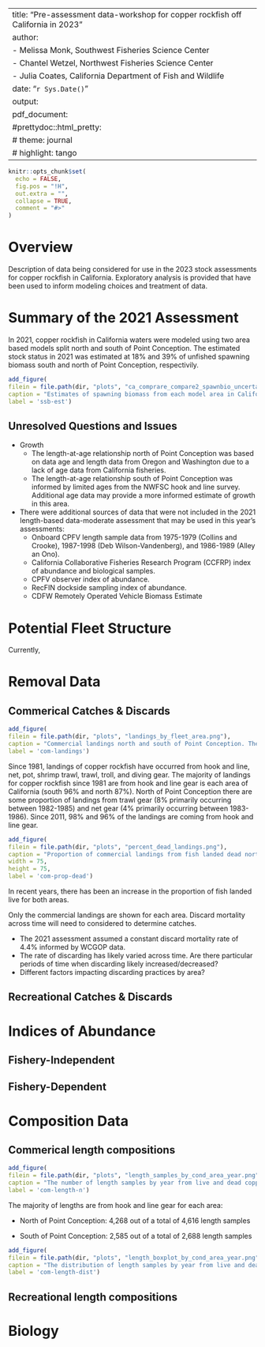 
---
title: "Pre-assessment data-workshop for copper rockfish off California in 2023"
author: 
  - Melissa Monk, Southwest Fisheries Science Center
  - Chantel Wetzel, Northwest Fisheries Science Center
  - Julia Coates, California Department of Fish and Wildlife
date: "`r Sys.Date()`"
output: 
  pdf_document:
  #prettydoc::html_pretty:
  #  theme: journal
  #  highlight: tango
---


```r
knitr::opts_chunk$set(
  echo = FALSE,
  fig.pos = "!H",
  out.extra = "",
  collapse = TRUE,
  comment = "#>"
)
```

# Overview

Description of data being considered for use in the 2023 stock assessments for copper rockfish in California. Exploratory analysis is provided that have been used to inform modeling choices and treatment of data.

# Summary of the 2021 Assessment 

In 2021, copper rockfish in California waters were modeled using two area based models split north and south of Point Conception. The estimated stock status in 2021 was estimated at 18% and 39% of unfished spawning biomass south and north of Point Conception, respectivily. 

```r
add_figure(
filein = file.path(dir, "plots", "ca_comprare_compare2_spawnbio_uncertainty.png"), 
caption = "Estimates of spawning biomass from each model area in California from the 2021 assessments. ",
label = 'ssb-est')

``` 

## Unresolved Questions and Issues

* Growth
    * The length-at-age relationship north of Point Conception was based on data age and length data from Oregon and Washington due to a lack of age data from California fisheries.
    * The length-at-age relationship south of Point Conception was informed by limited ages from the NWFSC hook and line survey. Additional age data may provide a more informed estimate of growth in this area.
* There were additional sources of data that were not included in the 2021 length-based data-moderate assessment that may be used in this year's assessments:
    * Onboard CPFV length sample data from 1975-1979 (Collins and Crooke), 1987-1998 (Deb Wilson-Vandenberg), and 1986-1989 (Alley an Ono).
    * California Collaborative Fisheries Research Program (CCFRP) index of abundance and biological samples.
    * CPFV observer index of abundance.
    * RecFIN dockside sampling index of abundance.
    * CDFW Remotely Operated Vehicle Biomass Estimate

# Potential Fleet Structure

Currently, 

# Removal Data

## Commerical Catches & Discards

```r
add_figure(
filein = file.path(dir, "plots", "landings_by_fleet_area.png"), 
caption = "Commercial landings north and south of Point Conception. The landings are separated by fish landed live verus dead. The commercial landings in the south are relatively low (less than 10 mt per year) across the majority of years excluding 1995-1998 where landings ranged from 24 to 32 mt. The commercial landings in the north are generally higher than those observed south of Point Conception, particularly since 1983 to 1998 with landings peaking in 1993 at 69 mt. (source: PacFIN, California historical catch reconstruction)",
label = 'com-landings')

``` 

Since 1981, landings of copper rockfish have occurred from hook and line, net, pot, shrimp trawl, trawl, troll, and diving gear. The majority of landings for copper rockfish since 1981 are from hook and line gear is each area of California (south 96% and north 87%). North of Point Conception there are some proportion of landings from trawl gear (8% primarily occurring between 1982-1985) and net gear (4% primarily occurring between 1983-1986). Since 2011, 98% and 96% of the landings are coming from hook and line gear.


```r
add_figure(
filein = file.path(dir, "plots", "percent_dead_landings.png"), 
caption = "Proportion of commercial landings from fish landed dead north and south of Point Conception. (source: PacFIN)",
width = 75,
height = 75, 
label = 'com-prop-dead')

``` 


In recent years, there has been an increase in the proportion of fish landed live for both areas. 

Only the commercial landings are shown for each area. Discard mortality across time will need to considered to determine catches.

* The 2021 assessment assumed a constant discard mortality rate of 4.4% informed by WCGOP data.
* The rate of discarding has likely varied across time. Are there particular periods of time when discarding likely increased/decreased?
* Different factors impacting discarding practices by area?


## Recreational Catches & Discards

# Indices of Abundance

## Fishery-Independent 

## Fishery-Dependent 

# Composition Data

## Commerical length compositions

```r
add_figure(
filein = file.path(dir, "plots", "length_samples_by_cond_area_year.png"), 
caption = "The number of length samples by year from live and dead copper rockfish from the area south and north of Point Conception. Since 1981, there are a total of 3,517 dead and 1,099 live length samples north of Point Conception and 553  live and 2,135 dead length samples south of Point Conception (source: PacFIN).",
label = 'com-length-n')

```

The majority of lengths are from hook and line gear for each area:

* North of Point Conception: 4,268 out of a total of 4,616 length samples

* South of Point Conception: 2,585 out of a total of 2,688 length samples


```r
add_figure(
filein = file.path(dir, "plots", "length_boxplot_by_cond_area_year.png"), 
caption = "The distribution of length samples by year from live and dead copper rockfish from the area south and north of Point Conception (source: PacFIN).",
label = 'com-length-dist')

```

## Recreational length compositions

# Biology



